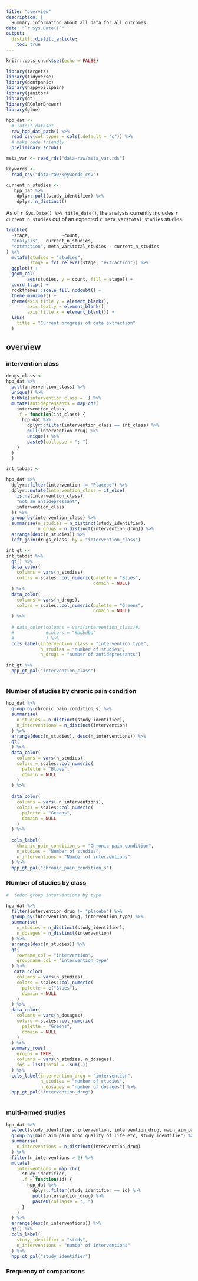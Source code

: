 ```yaml
---
title: "overview"
description: |
  Summary information about all data for all outcomes.
date: "`r Sys.Date()`"
output: 
  distill::distill_article:
    toc: true
---
```


```r
knitr::opts_chunk$set(echo = FALSE)
```


```r
library(targets)
library(tidyverse)
library(dontpanic)
library(happypillpain)
library(janitor)
library(gt)
library(RColorBrewer)
library(glue)

```


```r
hpp_dat <-
  # latest dataset
  raw_hpp_dat_path() %>%
  read_csv(col_types = cols(.default = "c")) %>% 
  # make code friendly
  preliminary_scrub()

meta_var <- read_rds("data-raw/meta_var.rds")

keywords <-
  read_csv("data-raw/keywords.csv")

```

```r
current_n_studies <- 
   hpp_dat %>%
    dplyr::pull(study_identifier) %>%
    dplyr::n_distinct()

```

As of `r Sys.Date() %>% title_date()`, the analysis currently includes `r current_n_studies` out of an expected `r meta_var$total_studies` studies.

```r


tribble(
  ~stage,            ~count,
  "analysis",  current_n_studies,
  "extraction", meta_var$total_studies - current_n_studies
) %>% 
  mutate(studies = "studies",
         stage = fct_relevel(stage, "extraction")) %>%
  ggplot() +
  geom_col(
        aes(studies, y = count, fill = stage)) +
  coord_flip() +
  rockthemes::scale_fill_nodoubt() +
  theme_minimal() +
  theme(axis.title.y = element_blank(),
        axis.text.y = element_blank(),
        axis.title.x = element_blank()) +
  labs(
    title = "Current progress of data extraction"
  )


```

## overview



### intervention class


```r
drugs_class <- 
hpp_dat %>%
  pull(intervention_class) %>%
  unique() %>%
  tibble(intervention_class = .) %>%
  mutate(antidepressants = map_chr(
    intervention_class,
    .f = function(int_class) {
      hpp_dat %>%
        dplyr::filter(intervention_class == int_class) %>%
        pull(intervention_drug) %>%
        unique() %>%
        paste0(collapse = "; ")
    }
  )
  )


```

```r


int_tabdat <- 

hpp_dat %>%
  dplyr::filter(intervention != "Placebo") %>%
  dplyr::mutate(intervention_class = if_else(
    is.na(intervention_class),
    "not an antidepressant",
    intervention_class
  )) %>%
  group_by(intervention_class) %>%
  summarise(n_studies = n_distinct(study_identifier),
            n_drugs = n_distinct(intervention_drug)) %>%
  arrange(desc(n_studies)) %>%
  left_join(drugs_class, by = "intervention_class") 

int_gt <- 
int_tabdat %>%
  gt() %>%
  data_color(
    columns = vars(n_studies),
    colors = scales::col_numeric(palette = "Blues",
                                 domain = NULL)
  ) %>%
  data_color(
    columns = vars(n_drugs),
    colors = scales::col_numeric(palette = "Greens",
                                 domain = NULL)
  ) %>%
  
  # data_color(columns = vars(intervention_class)#,
  #            #colors = "#bdbdbd"
  #            ) %>%
  cols_label(intervention_class = "intervention type",
             n_studies = "number of studies", 
             n_drugs = "number of antidepressants") 

int_gt %>% 
  hpp_gt_pal("intervention_class")



```

### Number of studies by chronic pain condition


```r
hpp_dat %>% 
  group_by(chronic_pain_condition_s) %>% 
  summarise(
    n_studies = n_distinct(study_identifier),
    n_interventions = n_distinct(intervention)
  ) %>% 
  arrange(desc(n_studies), desc(n_interventions)) %>% 
  gt(
  ) %>% 
  data_color(
    columns = vars(n_studies),
    colors = scales::col_numeric(
      palette = "Blues",
      domain = NULL
    )
  ) %>%
  
  data_color(
    columns = vars( n_interventions),
    colors = scales::col_numeric(
      palette = "Greens",
      domain = NULL
    )
  ) %>%
  
  cols_label(
    chronic_pain_condition_s = "Chronic pain condition",
    n_studies = "Number of studies",
    n_interventions = "Number of interventions"
  ) %>% 
  hpp_gt_pal("chronic_pain_condition_s")

```

### Number of studies by class

```r
#  todo: group interventions by type 

hpp_dat %>% 
  filter(intervention_drug != "placebo") %>% 
  group_by(intervention_drug, intervention_type) %>% 
  summarise(
    n_studies = n_distinct(study_identifier),
    n_dosages = n_distinct(intervention)
  ) %>% 
  arrange(desc(n_studies)) %>% 
  gt(
    rowname_col = "intervention",
    groupname_col = "intervention_type"
  ) %>% 
   data_color(
    columns = vars(n_studies),
    colors = scales::col_numeric(
      palette = c("Blues"),
      domain = NULL
    )
  ) %>% 
  data_color(
    columns = vars(n_dosages),
    colors = scales::col_numeric(
      palette = "Greens",
      domain = NULL
    )
  ) %>%
  summary_rows(
    groups = TRUE,
    columns = vars(n_studies, n_dosages),
    fns = list(total = ~sum(.))
  ) %>% 
  cols_label(intervention_drug = "intervention",
             n_studies = "number of studies",
             n_dosages = "number of dosages") %>% 
  hpp_gt_pal("intervention_drug") 



```

### multi-armed studies

```r
hpp_dat %>% 
  select(study_identifier, intervention, intervention_drug, main_aim_pain_mood_quality_of_life_etc) %>% 
  group_by(main_aim_pain_mood_quality_of_life_etc, study_identifier) %>% 
  summarise(
    n_interventions = n_distinct(intervention_drug)
  ) %>% 
  filter(n_interventions > 2) %>% 
  mutate(
    interventions = map_chr(
      study_identifier,
      .f = function(id) {
        hpp_dat %>% 
          dplyr::filter(study_identifier == id) %>% 
          pull(intervention_drug) %>% 
          paste0(collapse = "; ")
      }
    )
  ) %>%
  arrange(desc(n_interventions)) %>% 
  gt() %>% 
  cols_label(
    study_identifier = "study",
    n_interventions = "number of interventions"
  ) %>% 
  hpp_gt_pal("study_identifier")


```

### Frequency of comparisons 

